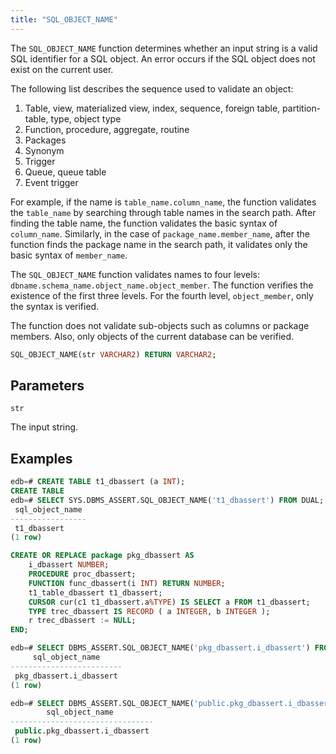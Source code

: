 ```yaml
---
title: "SQL_OBJECT_NAME"
---
```


The `SQL_OBJECT_NAME` function determines whether an input string is a valid SQL identifier for a SQL object. An error occurs if the SQL object does not exist on the current user.

The following list describes the sequence used to validate an object:

1. Table, view, materialized view, index, sequence, foreign table, partition-table, type, object type
1. Function, procedure, aggregate, routine
1. Packages
1. Synonym
1. Trigger
1. Queue, queue table
1. Event trigger

For example, if the name is `table_name.column_name`, the function validates the `table_name` by searching through table names in the search path. After finding the table name, the function validates the basic syntax of `column_name`. Similarly, in the case of `package_name.member_name`, after the function finds the package name in the search path, it validates only the basic syntax of `member_name`.

The `SQL_OBJECT_NAME` function validates names to four levels: `dbname.schema_name.object_name.object_member`. The function verifies the existence of the first three levels. For the fourth level, `object_member`, only the syntax is verified.

The function does not validate sub-objects such as columns or package members. Also, only objects of the current database can be verified.

```sql
SQL_OBJECT_NAME(str VARCHAR2) RETURN VARCHAR2;
```

## Parameters

`str`

 The input string.

## Examples

```sql
edb=# CREATE TABLE t1_dbassert (a INT);
CREATE TABLE
edb=# SELECT SYS.DBMS_ASSERT.SQL_OBJECT_NAME('t1_dbassert') FROM DUAL;
 sql_object_name 
-----------------
 t1_dbassert
(1 row)

CREATE OR REPLACE package pkg_dbassert AS
    i_dbassert NUMBER;
    PROCEDURE proc_dbassert;
    FUNCTION func_dbassert(i INT) RETURN NUMBER;
    t1_table_dbassert t1_dbassert;
    CURSOR cur(c1 t1_dbassert.a%TYPE) IS SELECT a FROM t1_dbassert;
    TYPE trec_dbassert IS RECORD ( a INTEGER, b INTEGER );
    r trec_dbassert := NULL;
END;

edb=# SELECT DBMS_ASSERT.SQL_OBJECT_NAME('pkg_dbassert.i_dbassert') FROM DUAL;
     sql_object_name     
-------------------------
 pkg_dbassert.i_dbassert
(1 row)

edb=# SELECT DBMS_ASSERT.SQL_OBJECT_NAME('public.pkg_dbassert.i_dbassert') FROM DUAL;
        sql_object_name         
--------------------------------
 public.pkg_dbassert.i_dbassert
(1 row)
```
